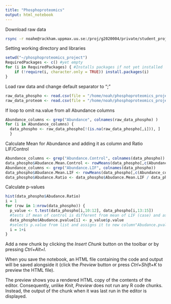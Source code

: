 ```yaml
---
title: "Phosphoproteomics"
output: html_notebook
---
```

Download raw data
```bash
rsync -r noahe@rackham.uppmax.uu.se:/proj/g2020004/private/student_projects/phosphoproteomics /home/noah/phosphoproteomics_project/
```

Setting working directory and libraries
```r
setwd("~/phosphoproteomics_project")
RequiredPackages <- c() #yet empty
for (i in RequiredPackages) { #Installs packages if not yet installed
    if (!require(i, character.only = TRUE)) install.packages(i)
}
```

Load raw data and change default separator to ";"
```r
raw_data_phospho <- read.csv(file = "/home/noah/phosphoproteomics_project/phosphoproteomics/Dataset_Phospho.csv", sep = ";")
raw_data_proteom <- read.csv(file = "/home/noah/phosphoproteomics_project/phosphoproteomics/Dataset_Proteome.csv", sep = ";")
```
If loop to omit na.value from all Abundance columns
```r
Abundance_columns <- grep("Abundance", colnames(raw_data_phospho) )
for (i in Abundance_columns) {
  data_phospho <- raw_data_phospho[!(is.na(raw_data_phospho[,i])), ]
  }
```

Calculate Mean for Abundance and adding it as column and Ratio LIF/Control
```r
Abundance_columns <- grep("Abundance.Control", colnames(data_phospho))
data_phospho$Abudance.Mean.Control <- rowMeans(data_phospho[,c(Abundance_columns)])
Abundance_columns <- grep("Abundance.LIF", colnames(data_phospho))
data_phospho$Abudance.Mean.LIF <- rowMeans(data_phospho[,c(Abundance_columns)])
data_phospho$Abudance.Ratio <- data_phospho$Abudance.Mean.LIF / data_phospho$Abudance.Mean.Control
```

Calculate p-values
```r
hist(data_phospho$Abudance.Ratio)
i = 1
for (row in 1:nrow(data_phospho)) {
  p_value <- t.test(data_phospho[i,10:12], data_phospho[i,13:15]) 
  #tests if mean of control is different from mean of LIF (case) and assigns it to list p_value
  data_phospho$Abudance.pvalue[i] <- p_value$p.value 
  #selects p.value from list and assigns it to new column"Abudance.pvalue" in the correct row
  i = 1+i
}
```



Add a new chunk by clicking the *Insert Chunk* button on the toolbar or by pressing *Ctrl+Alt+I*.

When you save the notebook, an HTML file containing the code and output will be saved alongside it (click the *Preview* button or press *Ctrl+Shift+K* to preview the HTML file).

The preview shows you a rendered HTML copy of the contents of the editor. Consequently, unlike *Knit*, *Preview* does not run any R code chunks. Instead, the output of the chunk when it was last run in the editor is displayed.
